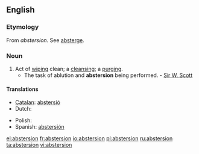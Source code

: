 ==English==

===Etymology===
From {{etyl|fr}} ''abstersion''. See [[absterge]].

===Noun===
{{en-noun}}

# Act of [[wiping]] clean; a [[cleansing]]; a [[purging]].
#* The task of ablution and '''abstersion''' being performed. - [[w:Sir W. Scott|Sir W. Scott]]

====Translations====
{{trans-top|the act of cleaning}}
* [[Catalan]]: [[abstersió]] {{f}}
* Dutch: {{t+|nl|reiniging|f}}
{{trans-mid}}
* Polish: {{t+|pl|czyszczenie}}
* Spanish: [[abstersión]] {{f}}
{{trans-bottom}}

[[el:abstersion]]
[[fr:abstersion]]
[[io:abstersion]]
[[pl:abstersion]]
[[ru:abstersion]]
[[ta:abstersion]]
[[vi:abstersion]]